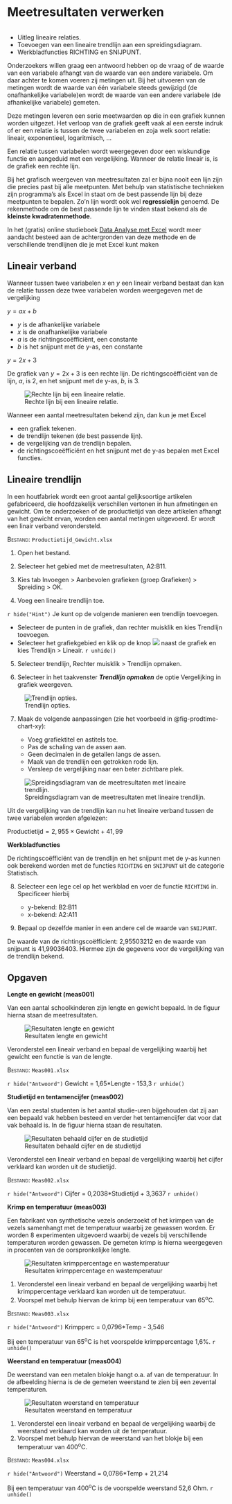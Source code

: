 # Meetresultaten verwerken {#sec-measurements}

```r
```

::: {.callout-note appearance="simple" icon="false"}
+ Uitleg lineaire relaties.
+ Toevoegen van een lineaire trendlijn aan een spreidingsdiagram.
+ Werkbladfuncties RICHTING en SNIJPUNT.
:::

Onderzoekers willen graag een antwoord hebben op de vraag of de waarde van een variabele afhangt van de waarde van een andere variabele. Om daar achter te komen voeren zij metingen uit. Bij het uitvoeren van de metingen wordt de waarde van één variabele steeds gewijzigd (de onafhankelijke variabele)en wordt de waarde van een andere variabele (de afhankelijke variabele) gemeten.

Deze metingen leveren een serie meetwaarden op die in een grafiek kunnen worden uitgezet. Het verloop van de grafiek geeft vaak al een eerste indruk of er een relatie is tussen de twee variabelen en zoja welk soort relatie: lineair, exponentieel, logaritmisch, ...

Een relatie tussen variabelen wordt weergegeven door een wiskundige functie en aangeduid met een vergelijking. Wanneer de relatie lineair is, is de grafiek een rechte lijn.

Bij het grafisch weergeven van meetresultaten zal er bijna nooit een lijn zijn die precies past bij alle meetpunten. Met behulp van statistische technieken zijn programma's als Excel in staat om de best passende lijn bij deze meetpunten te bepalen. Zo'n lijn wordt ook wel **regressielijn** genoemd. De rekenmethode om de best passende lijn te vinden staat bekend als de **kleinste kwadratenmethode**.

::: {.callout-note}
In het (gratis) online studieboek [Data Analyse met Excel](https://excelanalyse.netlify.app/) wordt meer aandacht besteed aan de achtergronden van deze methode en de verschillende trendlijnen die je met Excel kunt maken
:::

## Lineair verband {#sec-meas-linear}

Wanneer tussen twee variabelen $x$ en $y$ een lineair verband bestaat dan kan de relatie tussen deze twee variabelen worden weergegeven met de vergelijking

$y = ax + b$ 

+ $y$ is de afhankelijke variabele
+ $x$ is de onafhankelijke variabele
+ $a$ is de richtingscoëfficiënt, een constante
+ $b$ is het snijpunt met de y-as, een constante

::: {#exm-meas-linear}
$y = 2x + 3$

De grafiek van $y=2x+3$ is een rechte lijn. De richtingscoëfficiënt van de lijn, $a$, is 2, en het snijpunt met de y-as, $b$, is 3.

![Rechte lijn bij een lineaire relatie.](images/measurements/chart-linear.png){#fig-chart-linear}

:::

Wanneer een aantal meetresultaten bekend zijn, dan kun je met Excel

+ een grafiek tekenen.
+ de trendlijn tekenen (de best passende lijn).
+ de vergelijking van de trendlijn bepalen.
+ de richtingscoeëfficiënt en het snijpunt met de y-as bepalen met Excel functies.

## Lineaire trendlijn {#sec-meas-trendline-linear}

In een houtfabriek wordt een groot aantal gelijksoortige artikelen gefabriceerd, die hoofdzakelijk verschillen vertonen in hun afmetingen en gewicht. Om te onderzoeken of de productietijd van deze artikelen afhangt van het gewicht ervan, worden een aantal metingen uitgevoerd. Er wordt een linair verband verondersteld.

::: {#prp-meas-trendline-linear}
[Bestand]{.smallcaps}: `Productietijd_Gewicht.xlsx`

1. Open het bestand.

2. Selecteer het gebied met de meetresultaten, A2:B11.

3. Kies [tab Invoegen > Aanbevolen grafieken (groep Grafieken) > Spreiding > OK]{.uicontrol}.

4. Voeg een lineaire trendlijn toe.

::: {.content-visible when-format="html:js"}
`r hide("Hint")`
Je kunt op de volgende manieren een trendlijn toevoegen.

-   Selecteer de punten in de grafiek, dan rechter muisklik en kies [Trendlijn toevoegen]{.uicontrol}.
-   Selecteer het grafiekgebied en klik op de knop ![](images/common/button-chart-elements.png) naast de grafiek en kies [Trendlijn > Lineair]{.uicontrol}.
`r unhide()`
:::

5. Selecteer trendlijn, [Rechter muisklik > Trendlijn opmaken]{.uicontrol}.

6. Selecteer in het taakvenster ***Trendlijn opmaken*** de optie [Vergelijking in grafiek weergeven]{.uicontrol}.

![Trendlijn opties.](images/measurements/trendline-options.png){#fig-trendline-options}

7. Maak de volgende aanpassingen (zie het voorbeeld in @fig-prodtime-chart-xy):

   + Voeg grafiektitel en astitels toe.
   + Pas de schaling van de assen aan.
   + Geen decimalen in de getallen langs de assen.
   + Maak van de trendlijn een getrokken rode lijn.
   + Versleep de vergelijking naar een beter zichtbare plek.

![Spreidingsdiagram van de meetresultaten met lineaire trendlijn.](images/measurements/prodtime-chart-xy.png){#fig-prodtime-chart-xy}

Uit de vergelijking van de trendlijn kan nu het lineaire verband tussen de twee variabelen worden afgelezen:

$\text{Productietijd} = 2,955 \times \text{Gewicht} + 41,99$

**Werkbladfuncties**

De richtingscoëfficiënt van de trendlijn en het snijpunt met de y-as kunnen ook berekend worden met de functies `RICHTING` en `SNIJPUNT` uit de categorie Statistisch.

8. Selecteer een lege cel op het werkblad en voer de functie `RICHTING` in. Specificeer hierbij

   + [y-bekend]{.uicontrol}: B2:B11
   + [x-bekend]{.uicontrol}: A2:A11

9.  Bepaal op dezelfde manier in een andere cel de waarde van `SNIJPUNT`.

De waarde van de richtingscoëfficient: 2,95503212 en de waarde van snijpunt is 41,99036403. Hiermee zijn de gegevens voor de vergelijking van de trendlijn bekend.
:::

## Opgaven {#sec-measurements-exercises}

::: {#exr-meas001}
**Lengte en gewicht (meas001)**

Van een aantal schoolkinderen zijn lengte en gewicht bepaald. In de figuur hierna staan de meetresultaten.

![Resultaten lengte en gewicht](images/measurements/meas001_data.png)

Veronderstel een lineair verband en bepaal de vergelijking waarbij het gewicht een functie is van de lengte.

[Bestand]{.smallcaps}: `Meas001.xlsx`

::: {.content-visible when-format="html:js"}
`r hide("Antwoord")`
Gewicht = 1,65*Lengte - 153,3
`r unhide()`
:::

:::

::: {#exr-meas002}
**Studietijd en tentamencijfer (meas002)**

Van een zestal studenten is het aantal studie-uren bijgehouden dat zij aan een bepaald vak hebben besteed en verder het tentamencijfer dat voor dat vak behaald is. In de figuur hierna staan de resultaten.

![Resultaten behaald cijfer en de studietijd](images/measurements/meas002_data.png)

Veronderstel een lineair verband en bepaal de vergelijking waarbij het cijfer verklaard kan worden uit de studietijd.

[Bestand]{.smallcaps}: `Meas002.xlsx`

::: {.content-visible when-format="html:js"}
`r hide("Antwoord")`
Cijfer = 0,2038*Studietijd + 3,3637
`r unhide()`
:::

:::

::: {#exr-meas003}
**Krimp en temperatuur (meas003)**

Een fabrikant van synthetische vezels onderzoekt of het krimpen van de vezels samenhangt met de temperatuur waarbij ze gewassen worden. Er worden 8 experimenten uitgevoerd waarbij de vezels bij verschillende temperaturen worden gewassen. De gemeten krimp is hierna weergegeven in procenten van de oorspronkelijke lengte.

![Resultaten krimppercentage en wastemperatuur](images/measurements/meas003_data.png)

1. Veronderstel een lineair verband en bepaal de vergelijking waarbij het krimppercentage verklaard kan worden uit de temperatuur.
2. Voorspel met behulp hiervan de krimp bij een temperatuur van 65^o^C.

[Bestand]{.smallcaps}: `Meas003.xlsx`

::: {.content-visible when-format="html:js"}
`r hide("Antwoord")`
Krimpperc = 0,0796*Temp - 3,546

Bij een temperatuur van 65^o^C is het voorspelde krimppercentage 1,6%.
`r unhide()`
:::

:::

::: {#exr-meas004}
**Weerstand en temperatuur (meas004)**

De weerstand van een metalen blokje hangt o.a. af van de temperatuur. In de afbeelding hierna is de de gemeten weerstand te zien bij een zevental temperaturen.

![Resultaten weerstand en temperatuur](images/measurements/meas004_data.png)

1. Veronderstel een lineair verband en bepaal de vergelijking waarbij de weerstand verklaard kan worden uit de temperatuur.
2. Voorspel met behulp hiervan de weerstand van het blokje bij een temperatuur van 400^o^C.

[Bestand]{.smallcaps}: `Meas004.xlsx`

::: {.content-visible when-format="html:js"}
`r hide("Antwoord")`
Weerstand = 0,0786*Temp + 21,214

Bij een temperatuur van 400^o^C is de voorspelde weerstand 52,6 Ohm.
`r unhide()`
:::

:::

